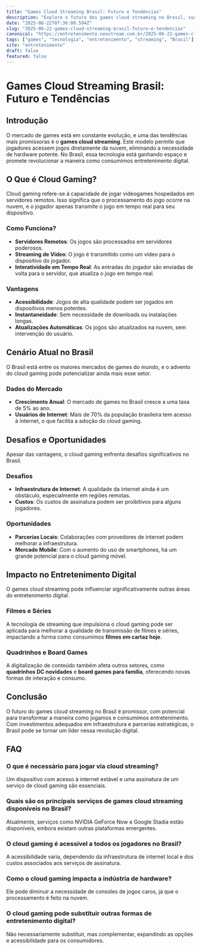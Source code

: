```yaml
---
title: "Games Cloud Streaming Brasil: Futuro e Tendências"
description: "Explore o futuro dos games cloud streaming no Brasil, suas tendências, desafios e impacto no entretenimento digital."
date: "2025-06-22T07:36:00.594Z"
slug: "2025-06-22-games-cloud-streaming-brasil-futuro-e-tendencias"
canonical: "https://entretenimento.neostream.com.br/2025-06-22-games-cloud-streaming-brasil-futuro-e-tendencias"
tags: ["games", "tecnologia", "entretenimento", "streaming", "Brasil"]
site: "entretenimento"
draft: false
featured: false
---
```


# Games Cloud Streaming Brasil: Futuro e Tendências

## Introdução
O mercado de games está em constante evolução, e uma das tendências mais promissoras é o **games cloud streaming**. Este modelo permite que jogadores acessem jogos diretamente da nuvem, eliminando a necessidade de hardware potente. No Brasil, essa tecnologia está ganhando espaço e promete revolucionar a maneira como consumimos entretenimento digital.

## O Que é Cloud Gaming?
Cloud gaming refere-se à capacidade de jogar videogames hospedados em servidores remotos. Isso significa que o processamento do jogo ocorre na nuvem, e o jogador apenas transmite o jogo em tempo real para seu dispositivo.

### Como Funciona?
- **Servidores Remotos**: Os jogos são processados em servidores poderosos.
- **Streaming de Vídeo**: O jogo é transmitido como um vídeo para o dispositivo do jogador.
- **Interatividade em Tempo Real**: As entradas do jogador são enviadas de volta para o servidor, que atualiza o jogo em tempo real.

### Vantagens
- **Acessibilidade**: Jogos de alta qualidade podem ser jogados em dispositivos menos potentes.
- **Instantaneidade**: Sem necessidade de downloads ou instalações longas.
- **Atualizações Automáticas**: Os jogos são atualizados na nuvem, sem intervenção do usuário.

## Cenário Atual no Brasil
O Brasil está entre os maiores mercados de games do mundo, e o advento do cloud gaming pode potencializar ainda mais esse setor.

### Dados do Mercado
- **Crescimento Anual**: O mercado de games no Brasil cresce a uma taxa de 5% ao ano.
- **Usuários de Internet**: Mais de 70% da população brasileira tem acesso à internet, o que facilita a adoção do cloud gaming.

## Desafios e Oportunidades
Apesar das vantagens, o cloud gaming enfrenta desafios significativos no Brasil.

### Desafios
- **Infraestrutura de Internet**: A qualidade da internet ainda é um obstáculo, especialmente em regiões remotas.
- **Custos**: Os custos de assinatura podem ser proibitivos para alguns jogadores.

### Oportunidades
- **Parcerias Locais**: Colaborações com provedores de internet podem melhorar a infraestrutura.
- **Mercado Mobile**: Com o aumento do uso de smartphones, há um grande potencial para o cloud gaming móvel.

## Impacto no Entretenimento Digital
O games cloud streaming pode influenciar significativamente outras áreas do entretenimento digital.

### Filmes e Séries
A tecnologia de streaming que impulsiona o cloud gaming pode ser aplicada para melhorar a qualidade de transmissão de filmes e séries, impactando a forma como consumimos **filmes em cartaz hoje**.

### Quadrinhos e Board Games
A digitalização de conteúdo também afeta outros setores, como **quadrinhos DC novidades** e **board games para família**, oferecendo novas formas de interação e consumo.

## Conclusão
O futuro do games cloud streaming no Brasil é promissor, com potencial para transformar a maneira como jogamos e consumimos entretenimento. Com investimentos adequados em infraestrutura e parcerias estratégicas, o Brasil pode se tornar um líder nessa revolução digital.

## FAQ

### O que é necessário para jogar via cloud streaming?
Um dispositivo com acesso à internet estável e uma assinatura de um serviço de cloud gaming são essenciais.

### Quais são os principais serviços de games cloud streaming disponíveis no Brasil?
Atualmente, serviços como NVIDIA GeForce Now e Google Stadia estão disponíveis, embora existam outras plataformas emergentes.

### O cloud gaming é acessível a todos os jogadores no Brasil?
A acessibilidade varia, dependendo da infraestrutura de internet local e dos custos associados aos serviços de assinatura.

### Como o cloud gaming impacta a indústria de hardware?
Ele pode diminuir a necessidade de consoles de jogos caros, já que o processamento é feito na nuvem.

### O cloud gaming pode substituir outras formas de entretenimento digital?
Não necessariamente substituir, mas complementar, expandindo as opções e acessibilidade para os consumidores.